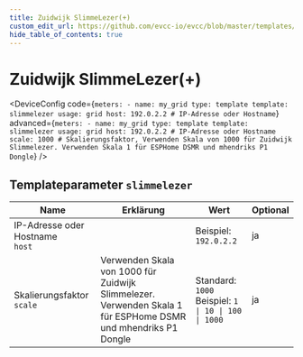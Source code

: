 ```yaml
---
title: Zuidwijk SlimmeLezer(+)
custom_edit_url: https://github.com/evcc-io/evcc/blob/master/templates/definition/meter/slimmelezer.yaml
hide_table_of_contents: true
---
```



# Zuidwijk SlimmeLezer(+)

<div className="device-detail-container">
  <div className="device-detail-content">
    <DeviceFeatures features="" />

<DeviceConfig code={`meters:
    - name: my_grid
      type: template
      template: slimmelezer
      usage: grid
      host: 192.0.2.2 # IP-Adresse oder Hostname`} advanced={`meters:
    - name: my_grid
      type: template
      template: slimmelezer
      usage: grid
      host: 192.0.2.2 # IP-Adresse oder Hostname
      scale: 1000 # Skalierungsfaktor, Verwenden Skala von 1000 für Zuidwijk Slimmelezer. Verwenden Skala 1 für ESPHome DSMR und mhendriks P1 Dongle`} />
  </div>
  <div className="device-detail-icon">
    <evcc-icon
      type="meter"
      name="zuidwijk-slimmelezer-plus"
      size="400px"
      alt="Zuidwijk SlimmeLezer(+)"
      className="device-detail-icon-img"
    ></evcc-icon>
  </div>
</div>

## Templateparameter `slimmelezer`

| Name | Erklärung | Wert | Optional |
|-----------|-----------|------|----------|
| IP-Adresse oder Hostname<br/>`host` |  | Beispiel: `192.0.2.2` | ja |
| Skalierungsfaktor<br/>`scale` | Verwenden Skala von 1000 für Zuidwijk Slimmelezer. Verwenden Skala 1 für ESPHome DSMR und mhendriks P1 Dongle | Standard: `1000`<br/>Beispiel: `1 \| 10 \| 100 \| 1000` | ja |

